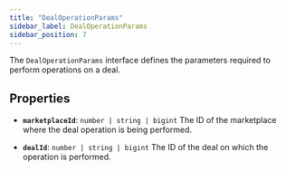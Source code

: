 ```yaml
---
title: "DealOperationParams"
sidebar_label: DealOperationParams
sidebar_position: 7
---
```


The `DealOperationParams` interface defines the parameters required to perform operations on a deal.

## Properties

- **`marketplaceId`**: `number | string | bigint`
The ID of the marketplace where the deal operation is being performed.

- **`dealId`**: `number | string | bigint`
The ID of the deal on which the operation is performed.
